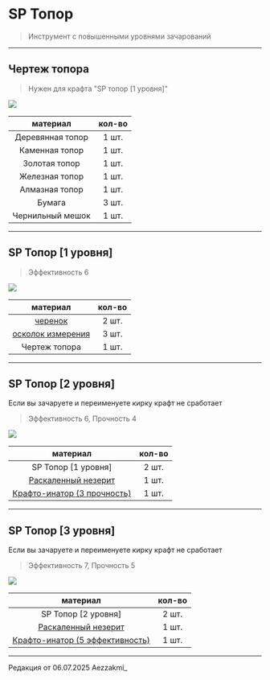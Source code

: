 # SP Топор
> Инструмент с повышенными уровнями зачарований

--------

## Чертеж топора 
> Нужен для крафта "SP топор [1 уровня]"

<img src="https://raw.githubusercontent.com/mc-eternity/web-wikipages/refs/heads/master/assets/draw_axe.webp" />

| материал | кол-во |
| :---------: | :---------: |
| Деревянная топор | 1 шт. |
| Каменная топор | 1 шт. |
| Золотая топор | 1 шт. |
| Железная топор | 1 шт. |
| Алмазная топор | 1 шт. |
| Бумага | 3 шт. |
| Чернильный мешок | 1 шт. |

--------

## SP Топор [1 уровня]
> Эффективность 6

<img src="https://raw.githubusercontent.com/mc-eternity/web-wikipages/refs/heads/master/assets/spaxe.webp" />

| материал | кол-во |
| :---------: | :---------: |
| [черенок](https://www.etty.su/docs/wiki-survival/seasonpass/material) | 2 шт. |
| [осколок измерения](https://www.etty.su/docs/wiki-survival/seasonpass/material) | 3 шт. |
| Чертеж топора | 1 шт. |

--------

## SP Топор [2 уровня]
<Badge bgColor="#FF3333" textColor="#FFFFFF">Если вы зачаруете и переименуете кирку крафт не сработает</Badge>
> Эффективность 6, Прочность 4 

<img src="https://raw.githubusercontent.com/mc-eternity/web-wikipages/refs/heads/master/assets/spaxe2.webp" />

| материал | кол-во |
| :---------: | :---------: |
| SP Топор [1 уровня] | 2 шт. |
| [Раскаленный незерит](https://www.etty.su/docs/wiki-survival/seasonpass/raskal) | 1 шт. |
| [Крафто-инатор (3 прочность)](https://www.etty.su/docs/wiki-survival/seasonpass/craftinator) | 1 шт. |

--------

## SP Топор [3 уровня]
<Badge bgColor="#FF3333" textColor="#FFFFFF">Если вы зачаруете и переименуете кирку крафт не сработает</Badge>
> Эффективность 7, Прочность 5

<img src="https://raw.githubusercontent.com/mc-eternity/web-wikipages/refs/heads/master/assets/spaxe3.webp" />

| материал | кол-во |
| :---------: | :---------: |
| SP Топор [2 уровня] | 2 шт. |
| [Раскаленный незерит](https://www.etty.su/docs/wiki-survival/seasonpass/raskal) | 1 шт. |
| [Крафто-инатор (5 эффективность)](https://www.etty.su/docs/wiki-survival/seasonpass/craftinator) | 1 шт. |

--------

<Badge bgColor="#ffad47" textColor="#000000">Редакция от 06.07.2025</Badge> <Badge bgColor="#88bfbd" textColor="#000000">Aezzakmi_</Badge>
